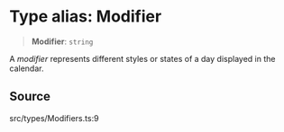 # Type alias: Modifier

> **Modifier**: `string`

A _modifier_ represents different styles or states of a day displayed in the
calendar.

## Source

src/types/Modifiers.ts:9
